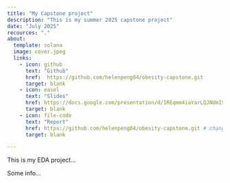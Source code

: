 ```yaml
---
title: "My Capstone project"
description: "This is my summer 2025 capstone project"
date: "July 2025"
recources: "."
about:
  template: solana
  image: cover.jpeg
  links: 
    - icon: github
      text: "Github"
      href:  https://github.com/helenpeng04/obesity-capstone.git
      target: blank
    - icon: easel
      text: "Slides"
      href: https://docs.google.com/presentation/d/1REqmm4iaYarLQJNUmISFNPsWNb3tiflzgoL5SNK1ARw/edit?usp=sharing 
      target: blank
    - icon: file-code
      text: "Report"
      href: https://github.com/helenpeng04/obesity-capstone.git # change later
      target: blank

---
```


This is my EDA project...

Some info...

